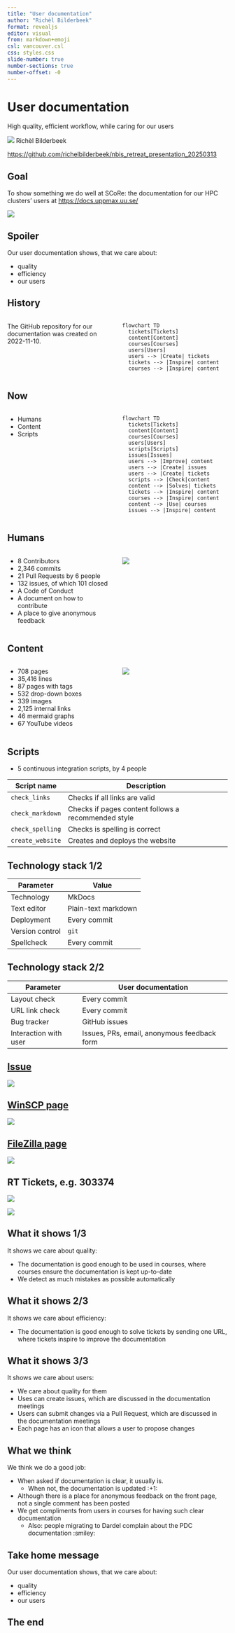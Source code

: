 ```yaml
---
title: "User documentation"
author: "Richèl Bilderbeek"
format: revealjs
editor: visual
from: markdown+emoji
csl: vancouver.csl
css: styles.css
slide-number: true
number-sections: true
number-offset: -0
---
```


# User documentation

High quality, efficient workflow, while caring for our users

![](CC0.png) Richèl Bilderbeek

<https://github.com/richelbilderbeek/nbis_retreat_presentation_20250313>

## Goal

To show something we do well at SCoRe: the documentation for our HPC clusters' users at <https://docs.uppmax.uu.se/>

![](home_with_border.png)

## Spoiler

Our user documentation shows, that we care about:

-   quality
-   efficiency
-   our users

## History

::::: columns
::: {.column width="50%"}
The GitHub repository for our documentation was created on 2022-11-10.
:::

::: {.column width="50%"}
```mermaid
flowchart TD
  tickets[Tickets]
  content[Content]
  courses[Courses]
  users[Users]
  users --> |Create| tickets
  tickets --> |Inspire| content
  courses --> |Inspire| content
```
:::
:::::

## Now

::::: columns
::: {.column width="50%"}
-   Humans
-   Content
-   Scripts
:::

::: {.column width="50%"}
```mermaid
flowchart TD
  tickets[Tickets]
  content[Content]
  courses[Courses]
  users[Users]
  scripts[Scripts]
  issues[Issues]
  users --> |Improve| content
  users --> |Create| issues
  users --> |Create| tickets
  scripts --> |Check|content
  content --> |Solves| tickets
  tickets --> |Inspire| content
  courses --> |Inspire| content
  content --> |Use| courses
  issues --> |Inspire| content
```
:::
:::::

## Humans

::::: columns
::: {.column width="50%"}
-   8 Contributors
-   2,346 commits
-   21 Pull Requests by 6 people
-   132 issues, of which 101 closed
-   A Code of Conduct
-   A document on how to contribute
-   A place to give anonymous feedback
:::

::: {.column width="50%"}
![](contributors.png)
:::
:::::

## Content

::::: columns
::: {.column width="50%"}
-   708 pages
-   35,416 lines
-   87 pages with tags
-   532 drop-down boxes
-   339 images
-   2,125 internal links
-   46 mermaid graphs
-   67 YouTube videos

```{=html}
<!--     -   Connect to SweStore: 377 views
    -   Migration to Dardel: 281 views
    -   Rackham using local ThinLinc client: 139 views
-->
```
:::

::: {.column width="50%"}
![](dardel_migration_page.png)
:::
:::::

## Scripts

-   5 continuous integration scripts, by 4 people

| Script name      | Description                                         |
|------------------|-----------------------------------------------------|
| `check_links`    | Checks if all links are valid                       |
| `check_markdown` | Checks if pages content follows a recommended style |
| `check_spelling` | Checks is spelling is correct                       |
| `create_website` | Creates and deploys the website                     |

## Technology stack 1/2

| Parameter       | Value
|-----------------|--------------------
| Technology      | MkDocs
| Text editor     | Plain-text markdown
| Deployment      | Every commit
| Version control | `git`
| Spellcheck      | Every commit

## Technology stack 2/2

| Parameter             | User documentation 
|-----------------------|-------------------------------------------
| Layout check          | Every commit       
| URL link check        | Every commit       
| Bug tracker           | GitHub issues      
| Interaction with user | Issues, PRs, email, anonymous feedback form 

## [Issue](https://github.com/UPPMAX/UPPMAX-documentation/issues/129)

![](issue.png)

## [WinSCP page](https://docs.uppmax.uu.se/software/rackham_file_transfer_using_winscp/)

![](winscp_with_border.png)

## [FileZilla page](https://docs.uppmax.uu.se/software/rackham_file_transfer_using_filezilla/)

![](filezilla_with_border.png)

## RT Tickets, e.g. 303374

![](rt_ticket_1.png)

![](rt_ticket_2.png)

## What it shows 1/3

It shows we care about quality:

-   The documentation is good enough to be used in courses, where courses ensure the documentation is kept up-to-date
-   We detect as much mistakes as possible automatically

## What it shows 2/3

It shows we care about efficiency:

-   The documentation is good enough to solve tickets by sending one URL, where tickets inspire to improve the documentation

## What it shows 3/3

It shows we care about users:

-   We care about quality for them
-   Uses can create issues, which are discussed in the documentation meetings
-   Users can submit changes via a Pull Request, which are discussed in the documentation meetings
-   Each page has an icon that allows a user to propose changes

## What we think

We think we do a good job:

-   When asked if documentation is clear, it usually is.
    -   When not, the documentation is updated :+1:
-   Although there is a place for anonymous feedback on the front page,
    not a single comment has been posted
-   We get compliments from users in courses for having such clear documentation
    -   Also: people migrating to Dardel complain about the PDC documentation :smiley:

## Take home message

Our user documentation shows, that we care about:

-   quality
-   efficiency
-   our users

## The end

